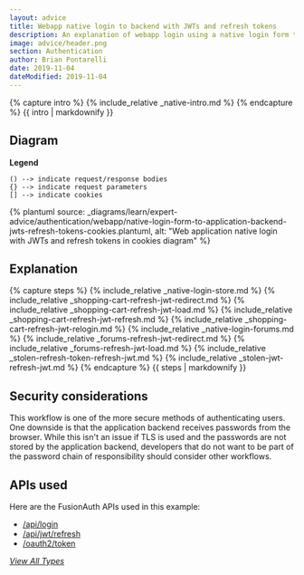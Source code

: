 ```yaml
---
layout: advice
title: Webapp native login to backend with JWTs and refresh tokens
description: An explanation of webapp login using a native login form that submits to the application backend with JWTs and refresh tokens in cookies
image: advice/header.png
section: Authentication
author: Brian Pontarelli
date: 2019-11-04
dateModified: 2019-11-04
---
```


{% capture intro %}
{% include_relative _native-intro.md %}
{% endcapture %}
{{ intro | markdownify }}

## Diagram

**Legend**

```text
() --> indicate request/response bodies
{} --> indicate request parameters
[] --> indicate cookies
```

{% plantuml source: _diagrams/learn/expert-advice/authentication/webapp/native-login-form-to-application-backend-jwts-refresh-tokens-cookies.plantuml, alt: "Web application native login with JWTs and refresh tokens in cookies diagram" %}

## Explanation

{% capture steps %}
{% include_relative _native-login-store.md %}
{% include_relative _shopping-cart-refresh-jwt-redirect.md %}
{% include_relative _shopping-cart-refresh-jwt-load.md %}
{% include_relative _shopping-cart-refresh-jwt-refresh.md %}
{% include_relative _shopping-cart-refresh-jwt-relogin.md %}
{% include_relative _native-login-forums.md %}
{% include_relative _forums-refresh-jwt-redirect.md %}
{% include_relative _forums-refresh-jwt-load.md %}
{% include_relative _stolen-refresh-token-refresh-jwt.md %}
{% include_relative _stolen-jwt-refresh-jwt.md %}
{% endcapture %}
{{ steps | markdownify }}

## Security considerations

This workflow is one of the more secure methods of authenticating users. One downside is that the application backend receives passwords from the browser. While this isn't an issue if TLS is used and the passwords are not stored by the application backend, developers that do not want to be part of the password chain of responsibility should consider other workflows.

## APIs used

Here are the FusionAuth APIs used in this example:

* [/api/login](/docs/v1/tech/apis/login#authenticate-a-user)
* [/api/jwt/refresh](/docs/v1/tech/apis/jwt#refresh-a-jwt)
* [/oauth2/token](/docs/v1/tech/oauth/endpoints#refresh-token-grant-request)

[_View All Types_](/learn/expert-advice/authentication/login-authentication-workflows)
